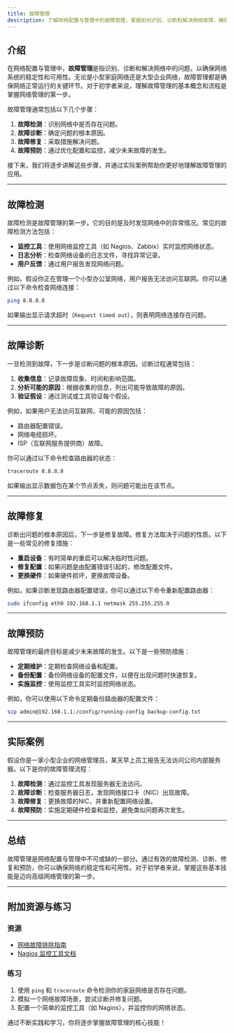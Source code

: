 ```yaml
---
title: 故障管理
description: 了解网络配置与管理中的故障管理，掌握如何识别、诊断和解决网络故障，确保网络系统的稳定运行。
---
```


## 介绍

在网络配置与管理中，**故障管理**是指识别、诊断和解决网络中的问题，以确保网络系统的稳定性和可用性。无论是小型家庭网络还是大型企业网络，故障管理都是确保网络正常运行的关键环节。对于初学者来说，理解故障管理的基本概念和流程是掌握网络管理的第一步。

故障管理通常包括以下几个步骤：
1. **故障检测**：识别网络中是否存在问题。
2. **故障诊断**：确定问题的根本原因。
3. **故障修复**：采取措施解决问题。
4. **故障预防**：通过优化配置和监控，减少未来故障的发生。

接下来，我们将逐步讲解这些步骤，并通过实际案例帮助你更好地理解故障管理的应用。

---

## 故障检测

故障检测是故障管理的第一步。它的目的是及时发现网络中的异常情况。常见的故障检测方法包括：

- **监控工具**：使用网络监控工具（如 Nagios、Zabbix）实时监控网络状态。
- **日志分析**：检查网络设备的日志文件，寻找异常记录。
- **用户反馈**：通过用户报告发现网络问题。

例如，假设你正在管理一个小型办公室网络，用户报告无法访问互联网。你可以通过以下命令检查网络连接：

```bash
ping 8.8.8.8
```

如果输出显示请求超时（`Request timed out`），则表明网络连接存在问题。

---

## 故障诊断

一旦检测到故障，下一步是诊断问题的根本原因。诊断过程通常包括：

1. **收集信息**：记录故障现象、时间和影响范围。
2. **分析可能的原因**：根据收集的信息，列出可能导致故障的原因。
3. **验证假设**：通过测试或工具验证每个假设。

例如，如果用户无法访问互联网，可能的原因包括：
- 路由器配置错误。
- 网络电缆损坏。
- ISP（互联网服务提供商）故障。

你可以通过以下命令检查路由器的状态：

```bash
traceroute 8.8.8.8
```

如果输出显示数据包在某个节点丢失，则问题可能出在该节点。

---

## 故障修复

诊断出问题的根本原因后，下一步是修复故障。修复方法取决于问题的性质。以下是一些常见的修复措施：

- **重启设备**：有时简单的重启可以解决临时性问题。
- **修复配置**：如果问题是由配置错误引起的，修改配置文件。
- **更换硬件**：如果硬件损坏，更换故障设备。

例如，如果诊断发现路由器配置错误，你可以通过以下命令重新配置路由器：

```bash
sudo ifconfig eth0 192.168.1.1 netmask 255.255.255.0
```

---

## 故障预防

故障管理的最终目标是减少未来故障的发生。以下是一些预防措施：

- **定期维护**：定期检查网络设备和配置。
- **备份配置**：备份网络设备的配置文件，以便在出现问题时快速恢复。
- **实施监控**：使用监控工具实时监控网络状态。

例如，你可以使用以下命令定期备份路由器的配置文件：

```bash
scp admin@192.168.1.1:/config/running-config backup-config.txt
```

---

## 实际案例

假设你是一家小型企业的网络管理员，某天早上员工报告无法访问公司内部服务器。以下是你的故障管理流程：

1. **故障检测**：通过监控工具发现服务器无法访问。
2. **故障诊断**：检查服务器日志，发现网络接口卡（NIC）出现故障。
3. **故障修复**：更换故障的NIC，并重新配置网络设置。
4. **故障预防**：实施定期硬件检查和监控，避免类似问题再次发生。

---

## 总结

故障管理是网络配置与管理中不可或缺的一部分。通过有效的故障检测、诊断、修复和预防，你可以确保网络的稳定性和可用性。对于初学者来说，掌握这些基本技能是迈向高级网络管理的第一步。

---

## 附加资源与练习

### 资源
- [网络故障排除指南](https://example.com)
- [Nagios 监控工具文档](https://example.com)

### 练习
1. 使用 `ping` 和 `traceroute` 命令检测你的家庭网络是否存在问题。
2. 模拟一个网络故障场景，尝试诊断并修复问题。
3. 配置一个简单的监控工具（如 Nagios），并监控你的网络状态。

通过不断实践和学习，你将逐步掌握故障管理的核心技能！